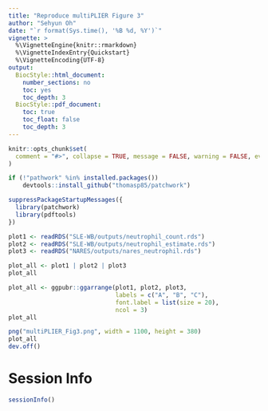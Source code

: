 ```yaml
---
title: "Reproduce multiPLIER Figure 3"
author: "Sehyun Oh"
date: "`r format(Sys.time(), '%B %d, %Y')`"
vignette: >
  %\VignetteEngine{knitr::rmarkdown}
  %\VignetteIndexEntry{Quickstart}
  %\VignetteEncoding{UTF-8}
output:
  BiocStyle::html_document:
    number_sections: no
    toc: yes
    toc_depth: 3
  BiocStyle::pdf_document:
    toc: true
    toc_float: false
    toc_depth: 3
---
```


```r
knitr::opts_chunk$set(
  comment = "#>", collapse = TRUE, message = FALSE, warning = FALSE, eval=FALSE
)
```

```r
if (!"pathwork" %in% installed.packages())
    devtools::install_github("thomasp85/patchwork")
```

```r
suppressPackageStartupMessages({
  library(patchwork)
  library(pdftools)
})
```

```r
plot1 <- readRDS("SLE-WB/outputs/neutrophil_count.rds")
plot2 <- readRDS("SLE-WB/outputs/neutrophil_estimate.rds")
plot3 <- readRDS("NARES/outputs/nares_neutrophil.rds")
```

```r
plot_all <- plot1 | plot2 | plot3
plot_all
```

```r
plot_all <- ggpubr::ggarrange(plot1, plot2, plot3, 
                              labels = c("A", "B", "C"), 
                              font.label = list(size = 20),
                              ncol = 3)
plot_all
```

```r
png("multiPLIER_Fig3.png", width = 1100, height = 380)
plot_all
dev.off()
```

# Session Info
```r
sessionInfo()
```
